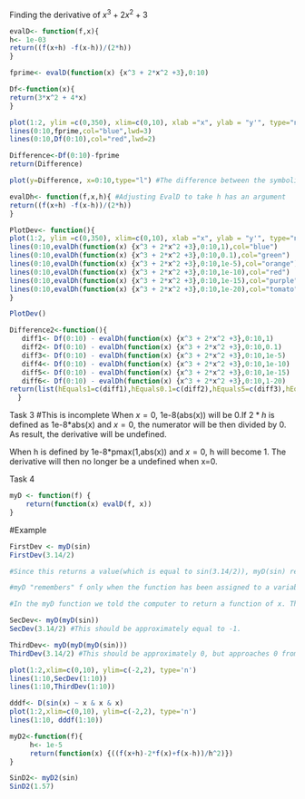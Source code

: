 
Finding the derivative of $x^3 + 2x^2 +3$
```r
evalD<- function(f,x){
h<- 1e-03
return((f(x+h) -f(x-h))/(2*h))
}
```

```r
fprime<- evalD(function(x) {x^3 + 2*x^2 +3},0:10)
```

```r
Df<-function(x){
return(3*x^2 + 4*x)
}
```
```r
plot(1:2, ylim =c(0,350), xlim=c(0,10), xlab ="x", ylab = "y'", type="n")
lines(0:10,fprime,col="blue",lwd=3)
lines(0:10,Df(0:10),col="red",lwd=2)
```

```r
Difference<-Df(0:10)-fprime
return(Difference)

plot(y=Difference, x=0:10,type="l") #The difference between the symbolic and finite-difference derviative is neglible, so it is a good approximation.

```

```r
evalDh<- function(f,x,h){ #Adjusting EvalD to take h has an argument
return((f(x+h) -f(x-h))/(2*h))
}
```


```r
PlotDev<- function(){
plot(1:2, ylim =c(0,350), xlim=c(0,10), xlab ="x", ylab = "y'", type="n")
lines(0:10,evalDh(function(x) {x^3 + 2*x^2 +3},0:10,1),col="blue")
lines(0:10,evalDh(function(x) {x^3 + 2*x^2 +3},0:10,0.1),col="green")
lines(0:10,evalDh(function(x) {x^3 + 2*x^2 +3},0:10,1e-5),col="orange")
lines(0:10,evalDh(function(x) {x^3 + 2*x^2 +3},0:10,1e-10),col="red")
lines(0:10,evalDh(function(x) {x^3 + 2*x^2 +3},0:10,1e-15),col="purple")
lines(0:10,evalDh(function(x) {x^3 + 2*x^2 +3},0:10,1e-20),col="tomato")
}
```

```r
PlotDev()
```

```r
Difference2<-function(){
   diff1<- Df(0:10) - evalDh(function(x) {x^3 + 2*x^2 +3},0:10,1)
   diff2<- Df(0:10) - evalDh(function(x) {x^3 + 2*x^2 +3},0:10,0.1)
   diff3<- Df(0:10) - evalDh(function(x) {x^3 + 2*x^2 +3},0:10,1e-5)
   diff4<- Df(0:10) - evalDh(function(x) {x^3 + 2*x^2 +3},0:10,1e-10)
   diff5<- Df(0:10) - evalDh(function(x) {x^3 + 2*x^2 +3},0:10,1e-15)
   diff6<- Df(0:10) - evalDh(function(x) {x^3 + 2*x^2 +3},0:10,1-20)
return(list(hEquals1=c(diff1),hEquals0.1=c(diff2),hEquals5=c(diff3),hEquals10=c(diff4),hEquals10=c(diff5),hequals20=c(diff6))) #1e-5 is the best
  }
```
 

 Task 3 #This is incomplete
When $x=0$, 1e-8(abs(x)) will be 0.If $2*h$ is defined as 1e-8*abs(x) and $x = 0$, the numerator will be then divided by 0. As result, the derivative will be undefined.

When h is defined by 1e-8*pmax(1,abs(x)) and $x=0$, h will become 1. The derivative will then no longer be a undefined when x=0.

 Task 4
```r
myD <- function(f) {
    return(function(x) evalD(f, x))
}
```

#Example
```r
FirstDev <- myD(sin)
FirstDev(3.14/2) 

#Since this returns a value(which is equal to sin(3.14/2)), myD(sin) returns a function.

#myD "remembers" f only when the function has been assigned to a variable and then that variable will act as a function. 

#In the myD function we told the computer to return a function of x. The function, evalD(f,x), will then only accept a single numerical argument,x, and return the derivative at the point in the function,f.

```

```r
SecDev<- myD(myD(sin))
SecDev(3.14/2) #This should be approximately equal to -1.

ThirdDev<- myD(myD(myD(sin)))
ThirdDev(3.14/2) #This should be approximately 0, but approaches 0 from a negative value.

plot(1:2,xlim=c(0,10), ylim=c(-2,2), type='n')
lines(1:10,SecDev(1:10))
lines(1:10,ThirdDev(1:10))
```

```r
dddf<- D(sin(x) ~ x & x & x)
plot(1:2,xlim=c(0,10), ylim=c(-2,2), type='n')
lines(1:10, dddf(1:10))
```

```r
myD2<-function(f){
     h<- 1e-5
     return(function(x) {((f(x+h)-2*f(x)+f(x-h))/h^2)})
}
```

```r
SinD2<- myD2(sin)
SinD2(1.57)
```